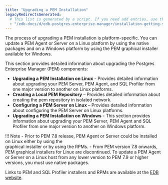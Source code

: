 ```yaml
---
title: "Upgrading a PEM Installation"
legacyRedirectsGenerated:
  # This list is generated by a script. If you need add entries, use the `legacyRedirects` key.
  - "/edb-docs/d/edb-postgres-enterprise-manager/installation-getting-started/upgrade-migration-guide/8.0/upgrading_pem_installation.html"
---
```


The process of upgrading a PEM installation is platform-specific. You can update a PEM Agent or Server on a Linux platform by using the native packages and on a Windows platform by using the PEM graphical installer available for Windows. 

This section provides detailed information about upgrading the Postgres Enterprise Manager (PEM) components:

-   **Upgrading a PEM Installation on Linux** - Provides detailed information about upgrading your PEM Server, PEM Agent, and SQL Profiler from one major version to another on Linux platforms.
-   **Creating a Local PEM Repository** – Provides detailed information about creating the pem repository in isolated network.
-   **Configuring a PEM Server  on Linux** – Provides detailed information about configuring the PEM Server on Linux platforms.
-   **Upgrading a PEM Installation on Windows** - This section provides information about upgrading your PEM Server, PEM Agent and SQL Profiler from one major version to another on Windows platform.

!!! Note
    - Prior to PEM 7.8 release, PEM Agent or Server could be installed on Linux either by using the     
      graphical installer or by using the RPMs. 
    - From PEM version 7.8 onwards, PEM graphical installers for Linux are discontinued. To update a 
      PEM Agent or Server on a Linux host from any lower version to PEM 7.9 or higher versions, you must use native packages.

Links to PEM and SQL Profiler installers and RPMs are available at the [EDB website](https://www.enterprisedb.com/downloads/edb-postgres-enterprise-manager).